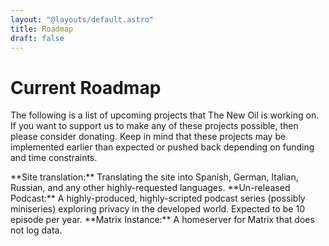 ```yaml
---
layout: "@layouts/default.astro"
title: Roadmap
draft: false
---
```



# Current Roadmap

The following is a list of upcoming projects that The New Oil is working on. If you want to support us to make any of these projects possible, then please consider donating. Keep in mind that these projects may be implemented earlier than expected or pushed back depending on funding and time constraints.

<Roadmap>

<RoadmapItem title="H1 2023 (January-June)">
  **Site translation:** Translating the site into Spanish, German, Italian,
  Russian, and any other highly-requested languages.
</RoadmapItem>

<RoadmapItem title="H2 2023 (July-December)">
  **Un-released Podcast:** A highly-produced, highly-scripted podcast series
  (possibly miniseries) exploring privacy in the developed world. Expected to be
  10 episode per year.
</RoadmapItem>

<RoadmapItem title="No Timeline Yet">
  **Matrix Instance:** A homeserver for Matrix that does not log data.
</RoadmapItem>

</Roadmap>
